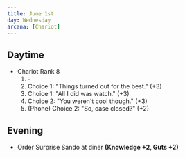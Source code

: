 ```yaml
---
title: June 1st
day: Wednesday
arcana: [Chariot]
---
```


## Daytime
- Chariot Rank 8
    1. \-
    1. Choice 1: "Things turned out for the best." (+3)
    1. Choice 1: "All I did was watch." (+3)
    1. Choice 2: "You weren't cool though." (+3)
    1. (Phone) Choice 2: "So, case closed?" (+2)

## Evening
- Order Surprise Sando at diner **(Knowledge +2, Guts +2)**